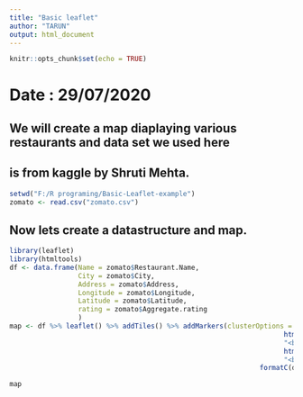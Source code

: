 ```yaml
---
title: "Basic leaflet"
author: "TARUN"
output: html_document
---
```


```r
knitr::opts_chunk$set(echo = TRUE)
```

# Date : 29/07/2020

## We will create a map diaplaying various restaurants and data set we used here 
## is from kaggle by Shruti Mehta.
```r
setwd("F:/R programing/Basic-Leaflet-example")
zomato <- read.csv("zomato.csv")
```


## Now lets create a datastructure and map.
```r
library(leaflet)
library(htmltools)
df <- data.frame(Name = zomato$Restaurant.Name,
                 City = zomato$City,
                 Address = zomato$Address,
                 Longitude = zomato$Longitude,
                 Latitude = zomato$Latitude,
                 rating = zomato$Aggregate.rating
                 )
map <- df %>% leaflet() %>% addTiles() %>% addMarkers(clusterOptions = markerClusterOptions(),popup = paste("<br>Name: ",
                                                                    htmlEscape(df$Name),
                                                                    "<br>City: ",
                                                                    htmlEscape(df$City),
                                                                    "<br>rating: ",
                                                              formatC(df$rating, format = "d", big.mark = ",")))

map
```
